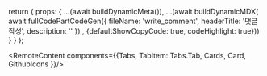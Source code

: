 
   return { 
    props: {
        ...(await buildDynamicMeta()),
        ...(await buildDynamicMDX(
          await fullCodePartCodeGen({
            fileName: 'write_comment', 
            headerTitle: '댓글 작성',
            description: ''
          })
         , {defaultShowCopyCode: true, codeHighlight: true}))
    }
  }
};

<RemoteContent components={{Tabs, TabItem: Tabs.Tab, Cards, Card, GithubIcons }}/>